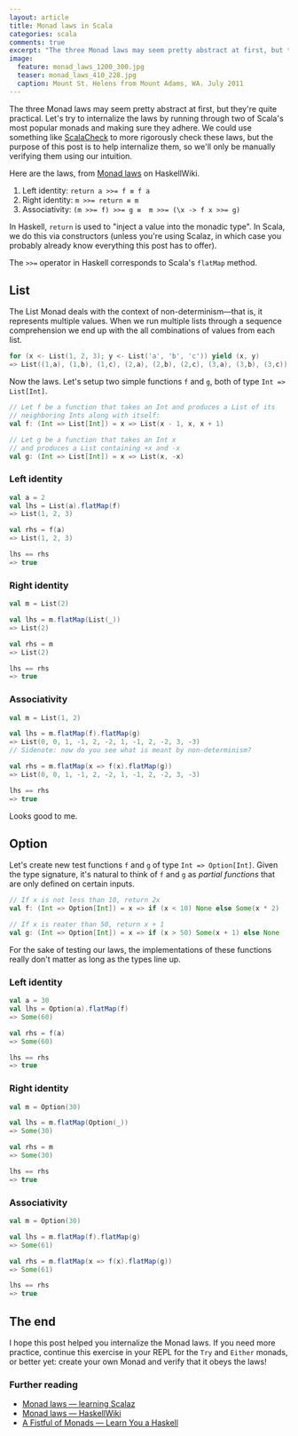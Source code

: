 ```yaml
---
layout: article
title: Monad laws in Scala
categories: scala
comments: true
excerpt: "The three Monad laws may seem pretty abstract at first, but they're quite practical"
image:
  feature: monad_laws_1200_300.jpg
  teaser: monad_laws_410_228.jpg
  caption: Mount St. Helens from Mount Adams, WA. July 2011
---
```


The three Monad laws may seem pretty abstract at first, but they're quite
practical. Let's try to internalize the laws by running through two of Scala's
most popular monads and making sure they adhere. We could use something like
[ScalaCheck](http://scalacheck.org/) to more rigorously check these laws, but
the purpose of this post is to help internalize them, so we'll only be manually
verifying them using our intuition.

Here are the laws, from [Monad laws](https://wiki.haskell.org/Monad_laws) on HaskellWiki.

1. Left identity: `return a >>= f ≡ f a`
1. Right identity: `m >>= return ≡ m`
1. Associativity: `(m >>= f) >>= g ≡  m >>= (\x -> f x >>= g)`

In Haskell, `return` is used to "inject a value into the
monadic type". In Scala, we do this via constructors (unless you're using
Scalaz, in which case you probably already know everything this post has to
offer).

The `>>=` operator in Haskell corresponds to Scala's
`flatMap` method.

## List

The List Monad deals with the context of non-determinism—that is, it represents
multiple values. When we run multiple lists through a sequence comprehension we
end up with the all combinations of values from each list.

```scala
for (x <- List(1, 2, 3); y <- List('a', 'b', 'c')) yield (x, y)
=> List((1,a), (1,b), (1,c), (2,a), (2,b), (2,c), (3,a), (3,b), (3,c))
```

Now the laws. Let's setup two simple functions `f` and `g`, both of type `Int =>
List[Int]`.

```scala
// Let f be a function that takes an Int and produces a List of its
// neighboring Ints along with itself:
val f: (Int => List[Int]) = x => List(x - 1, x, x + 1)

// Let g be a function that takes an Int x
// and produces a List containing +x and -x
val g: (Int => List[Int]) = x => List(x, -x)
```

### Left identity

```scala
val a = 2
val lhs = List(a).flatMap(f)
=> List(1, 2, 3)

val rhs = f(a)
=> List(1, 2, 3)

lhs == rhs
=> true
```

### Right identity

```scala
val m = List(2)

val lhs = m.flatMap(List(_))
=> List(2)

val rhs = m
=> List(2)

lhs == rhs
=> true
```

### Associativity

```scala
val m = List(1, 2)

val lhs = m.flatMap(f).flatMap(g)
=> List(0, 0, 1, -1, 2, -2, 1, -1, 2, -2, 3, -3)
// Sidenote: now do you see what is meant by non-determinism?

val rhs = m.flatMap(x => f(x).flatMap(g))
=> List(0, 0, 1, -1, 2, -2, 1, -1, 2, -2, 3, -3)

lhs == rhs
=> true
```

Looks good to me.

## Option

Let's create new test functions `f` and `g` of type `Int =>
Option[Int]`. Given the type signature, it's natural to think
of `f` and `g` as _partial functions_ that are only defined on certain inputs.

```scala
// If x is not less than 10, return 2x
val f: (Int => Option[Int]) = x => if (x < 10) None else Some(x * 2)

// If x is reater than 50, return x + 1
val g: (Int => Option[Int]) = x => if (x > 50) Some(x + 1) else None
```

For the sake of testing our laws, the implementations of these functions really
don't matter as long as the types line up.

### Left identity

```scala
val a = 30
val lhs = Option(a).flatMap(f)
=> Some(60)

val rhs = f(a)
=> Some(60)

lhs == rhs
=> true
```

### Right identity

```scala
val m = Option(30)

val lhs = m.flatMap(Option(_))
=> Some(30)

val rhs = m
=> Some(30)

lhs == rhs
=> true
```

### Associativity

```scala
val m = Option(30)

val lhs = m.flatMap(f).flatMap(g)
=> Some(61)

val rhs = m.flatMap(x => f(x).flatMap(g))
=> Some(61)

lhs == rhs
=> true
```

## The end

I hope this post helped you internalize the Monad laws. If you need more
practice, continue this exercise in your REPL for the `Try`
and `Either` monads, or better yet: create your own Monad and
verify that it obeys the laws!

### Further reading

- [Monad laws — learning Scalaz](http://eed3si9n.com/learning-scalaz/Monad+laws.html)
- [Monad laws — HaskellWiki](https://wiki.haskell.org/Monad_laws)
- [A Fistful of Monads — Learn You a Haskell](http://learnyouahaskell.com/a-fistful-of-monads#monad-laws)
